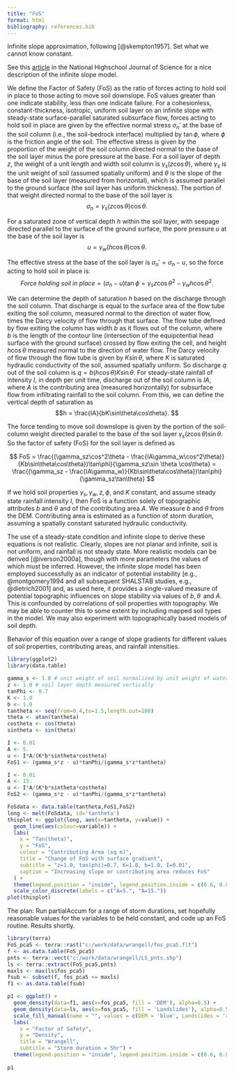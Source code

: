 ```yaml
---
title: "FoS"
format: html
bibliography: references.bib
---
```


Infinite slope approximation, following [@skempton1957]. Set what we cannot know constant.

See this [article](https://nhsjs.com/2024/various-approaches-to-infinite-slope-stability-in-the-prediction-of-shallow-rain-induced-landslides/#google_vignette) in the National Highschool Journal of Science for a nice description of the infinite slope model.

We define the Factor of Safety (FoS) as the ratio of forces acting to hold soil in place to those acting to move soil downslope. FoS values greater than one indicate stability, less than one indicate failure. For a cohesionless, constant-thickness, isotropic, uniform soil layer on an infinite slope with steady-state surface-parallel saturated subsurface flow, forces acting to hold soil in place are given by the effective normal stress $\sigma_n'$ at the base of the soil column (i.e., the soil-bedrock interface) multiplied by $\tan\phi$, where $\phi$ is the friction angle of the soil. The effective stress is given by the proportion of the weight of the soil column directed normal to the base of the soil layer minus the pore pressure at the base. For a soil layer of depth $z,$ the weight of a unit length and width soil column is $\gamma_s(z\cos\theta),$ where $\gamma_s$ is the unit weight of soil (assumed spatially uniform) and $\theta$ is the slope of the base of the soil layer (measured from horizontal), which is assumed parallel to the ground surface (the soil layer has uniform thickness). The portion of that weight directed normal to the base of the soil layer is $$\sigma_n = \gamma_s(z\cos\theta)\cos\theta.$$

For a saturated zone of vertical depth $h$ within the soil layer, with seepage directed parallel to the surface of the ground surface, the pore pressure $u$ at the base of the soil layer is $$u = \gamma_w(h\cos\theta)\cos\theta.$$

The effective stress at the base of the soil layer is $\sigma_n' = \sigma_n - u,$ so the force acting to hold soil in place is: $$Force\;holding\;soil\;in\;place = (\sigma_n - u)\tan\phi = \gamma_s z \cos\theta^2 - \gamma_w h \cos\theta^2.$$

We can determine the depth of saturation $h$ based on the discharge through the soil column. That discharge is equal to the surface area of the flow tube exiting the soil column, measured normal to the direction of water flow, times the Darcy velocity of flow through that surface. The flow tube defined by flow exiting the column has width $b$ as it flows out of the column, where $b$ is the length of the contour line (intersection of the equipotential head surface with the ground surface) crossed by flow exiting the cell, and height $h\cos\theta$ measured normal to the direction of water flow. The Darcy velocity of flow through the flow tube is given by $K\sin\theta,$ where $K$ is saturated hydraulic conductivity of the soil, assumed spatially uniform. So discharge $q$ out of the soil column is $q = b(h\cos\theta)K\sin\theta$. For steady-state rainfall of intensity $I,$ in depth per unit time, discharge out of the soil column is $IA,$ where $A$ is the contributing area (measured horizontally) for subsurface flow from infiltrating rainfall to the soil column. From this, we can define the vertical depth of saturation as\
$$h = \frac{IA}{bK\sin\theta\cos\theta}.
$$

The force tending to move soil downslope is given by the portion of the soil-column weight directed parallel to the base of the soil layer $\gamma_s (z \cos\theta) \sin\theta$. So the factor of safety (FoS) for the soil layer is defined as

$$
FoS = \frac{(\gamma_sz\cos^2\theta - \frac{IA\gamma_w\cos^2\theta)}{Kb\sin\theta\cos\theta})\tan\phi}{\gamma_sz\sin \theta \cos\theta} = \frac{(\gamma_sz - \frac{IA\gamma_w)}{Kb\sin\theta\cos\theta})\tan\phi}{\gamma_sz\tan\theta}
$$

If we hold soil properties $\gamma_s, \gamma_w, z, \phi$, and $K$ constant, and assume steady state rainfall intensity $I$, then FoS is a function solely of topographic attributes $b$ and $\theta$ and of the contributing area $A$. We measure $b$ and $\theta$ from the DEM. Contributing area is estimated as a function of storm duration, assuming a spatially constant saturated hydraulic conductivity.

The use of a steady-state condition and infinite slope to derive these equations is not realistic. Clearly, slopes are not planar and infinite, soil is not uniform, and rainfall is not steady state. More realistic models can be derived [@iverson2000a], though with more parameters the values of which must be inferred. However, the infinite slope model has been employed successfully as an indicator of potential instability [e.g., @montgomery1994 and all subsequent SHALSTAB studies, e.g., @dietrich2001] and, as used here, it provides a single-valued measure of potential topographic influences on slope stability via values of $b, \theta\,$ and $A$. This is confounded by correlations of soil properties with topography. We may be able to counter this to some extent by including mapped soil types in the model. We may also experiment with topographically based models of soil depth.

Behavior of this equation over a range of slope gradients for different values of soil properties, contributing areas, and rainfall intensities.

```r
library(ggplot2)
library(data.table)

gamma_s <- 1.8 # unit weight of soil normalized by unit weight of water
z <- 1.0 # soil layer depth measured vertically
tanPhi <- 0.7
K <- 1.0
b <- 1.0
tantheta <- seq(from=0.4,to=1.5,length.out=100)
theta <- atan(tantheta)
costheta <- cos(theta)
sintheta <- sin(theta)

I <- 0.01
A <- 5.
u <- I*A/(K*b*sintheta*costheta)
FoS1 <- (gamma_s*z - u)*tanPhi/(gamma_s*z*tantheta)

I <- 0.01
A <- 15.
u <- I*A/(K*b*sintheta*costheta)
FoS2 <- (gamma_s*z - u)*tanPhi/(gamma_s*z*tantheta)

FoSdata <- data.table(tantheta,FoS1,FoS2)
long <- melt(FoSdata, id='tantheta')
thisplot <- ggplot(long, aes(x=tantheta, y=value)) + 
  geom_line(aes(colour=variable)) +
  labs(
    x = "Tan(theta)",
    y = "FoS",
    colour = "Contributing Area (sq m)",
    title = "Change of FoS with surface gradient",
    subtitle = "z=1.0, tan(phi)=0.7, K=1.0, b=1.0, I=0.01",
    caption = "Increasing slope or contributing area reduces FoS"
  ) +
  theme(legend.position = "inside", legend.position.inside = c(0.6, 0.8)) +
  scale_color_discrete(labels = c("A=5.", "A=15."))
plot(thisplot)

```

The plan: Run partialAccum for a range of storm durations, set hopefully reasonable values for the variables to be held constant, and code up an FoS routine. Results shortly.

```r
library(terra)
FoS_pca5 <- terra::rast("c:/work/data/wrangell/fos_pca5.flt")
f <- as.data.table(FoS_pca5)
pnts <- terra::vect("c:/work/data/wrangell/LS_pnts.shp")
ls <- terra::extract(FoS_pca5,pnts)
maxls <- max(ls$fos_pca5)
fsub <- subset(f, fos_pca5 <= maxls)
f1 <- as.data.table(fsub)
```

```r
p1 <- ggplot() + 
  geom_density(data=f1, aes(x=fos_pca5, fill = 'DEM'), alpha=0.5) +
  geom_density(data=ls, aes(x=fos_pca5, fill = 'Landslides'), alpha=0.5) +
  scale_fill_manual(name = "", values = c(DEM = 'blue', Landslides = 'red')) +
  labs(
    x = "Factor of Safety",
    y = "Density",
    title = "Wrangell",
    subtitle = "Storm duration = 5hr") +
  theme(legend.position = "inside", legend.position.inside = c(0.6, 0.8))
  
p1
```
